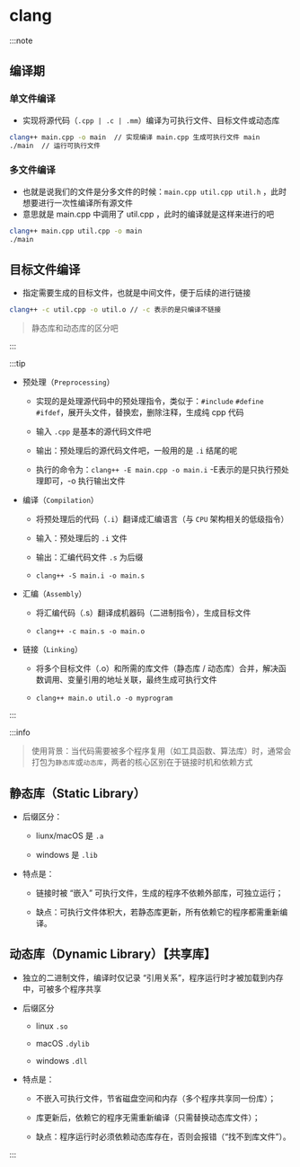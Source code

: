 # clang

:::note

## 编译期

### 单文件编译
* 实现将源代码（`.cpp | .c | .mm`）编译为可执行文件、目标文件或动态库

```bash
clang++ main.cpp -o main  // 实现编译 main.cpp 生成可执行文件 main
./main  // 运行可执行文件
```

### 多文件编译
* 也就是说我们的文件是分多文件的时候：`main.cpp util.cpp util.h` ，此时想要进行一次性编译所有源文件
* 意思就是 main.cpp 中调用了 util.cpp ，此时的编译就是这样来进行的吧
```bash
clang++ main.cpp util.cpp -o main
./main
```

## 目标文件编译
* 指定需要生成的目标文件，也就是中间文件，便于后续的进行链接
```bash
clang++ -c util.cpp -o util.o // -c 表示的是只编译不链接
```

> 静态库和动态库的区分吧

:::


:::tip

* 预处理（`Preprocessing`）

    * 实现的是处理源代码中的预处理指令，类似于：`#include` `#define` `#ifdef`，展开头文件，替换宏，删除注释，生成纯 cpp 代码

    * 输入 `.cpp` 是基本的源代码文件吧

    * 输出：预处理后的源代码文件吧，一般用的是 `.i` 结尾的呢

    * 执行的命令为：`clang++ -E main.cpp -o main.i` -E表示的是只执行预处理即可，-o 执行输出文件

* 编译（`Compilation`）

    * 将预处理后的代码（`.i`）翻译成汇编语言（与 `CPU` 架构相关的低级指令）

    * 输入：预处理后的 `.i` 文件

    * 输出：汇编代码文件 `.s` 为后缀

    * `clang++ -S main.i -o main.s`

* 汇编（`Assembly`）

    * 将汇编代码（.s）翻译成机器码（二进制指令），生成目标文件

    * `clang++ -c main.s -o main.o`

* 链接（`Linking`）

    * 将多个目标文件（.o）和所需的库文件（静态库 / 动态库）合并，解决函数调用、变量引用的地址关联，最终生成可执行文件

    * `clang++ main.o util.o -o myprogram`

:::

:::info

> 使用背景：当代码需要被多个程序复用（如工具函数、算法库）时，通常会打包为`静态库`或`动态库`，两者的核心区别在于链接时机和依赖方式

## 静态库（Static Library）

* 后缀区分：

    * liunx/macOS 是 `.a`

    * windows 是 `.lib`

* 特点是：

    * 链接时被 “嵌入” 可执行文件，生成的程序不依赖外部库，可独立运行；

    * 缺点：可执行文件体积大，若静态库更新，所有依赖它的程序都需重新编译。

## 动态库（Dynamic Library）【共享库】

* 独立的二进制文件，编译时仅记录 “引用关系”，程序运行时才被加载到内存中，可被多个程序共享

* 后缀区分

    * linux `.so`

    * macOS `.dylib`

    * windows `.dll`

* 特点是：

    * 不嵌入可执行文件，节省磁盘空间和内存（多个程序共享同一份库）；

    * 库更新后，依赖它的程序无需重新编译（只需替换动态库文件）；

    * 缺点：程序运行时必须依赖动态库存在，否则会报错（“找不到库文件”）。

:::